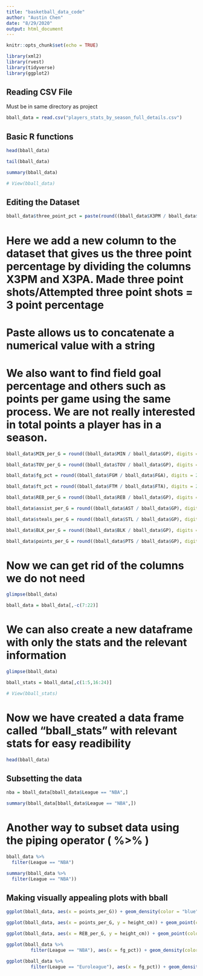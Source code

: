 ```yaml
---
title: "basketball_data_code"
author: "Austin Chen"
date: "8/29/2020"
output: html_document
---
```


```r
knitr::opts_chunk$set(echo = TRUE)
```

```r
library(xml2)
library(rvest)
library(tidyverse)
library(ggplot2)
```
## Reading CSV File
Must be in same directory as project
```r
bball_data = read.csv("players_stats_by_season_full_details.csv")
```




## Basic R functions
```r
head(bball_data)
```

```r
tail(bball_data)
```
```r
summary(bball_data)
```

```r
# View(bball_data)
```

## Editing the Dataset
```r
bball_data$three_point_pct = paste(round((bball_data$X3PM / bball_data$X3PA) * 100, digits = 2), "%")
```
# Here we add a new column to the dataset that gives us the three point percentage by dividing the columns X3PM and X3PA. Made three point shots/Attempted three point shots = 3 point percentage
# Paste allows us to concatenate a numerical value with a string
# We also want to find field goal percentage and others such as points per game using the same process. We are not really interested in total points a player has in a season. 
```r
bball_data$MIN_per_G = round((bball_data$MIN / bball_data$GP), digits = 2)
```

```r
bball_data$TOV_per_G = round((bball_data$TOV / bball_data$GP), digits = 2)
```


```r
bball_data$fg_pct = round((bball_data$FGM / bball_data$FGA), digits = 2)
```

```r
bball_data$ft_pct = round((bball_data$FTM / bball_data$FTA), digits = 2)
```

```r
bball_data$REB_per_G = round((bball_data$REB / bball_data$GP), digits = 2)
```

```r
bball_data$assist_per_G = round((bball_data$AST / bball_data$GP), digits = 2)
```

```r
bball_data$steals_per_G = round((bball_data$STL / bball_data$GP), digits = 2)
```

```r
bball_data$BLK_per_G = round((bball_data$BLK / bball_data$GP), digits = 2)
```

```r
bball_data$points_per_G = round((bball_data$PTS / bball_data$GP), digits = 2)
```

# Now we can get rid of the columns we do not need
```r
glimpse(bball_data)
```

```r
bball_data = bball_data[,-c(7:22)]
```

# We can also create a new dataframe with only the stats and the relevant information
```r
glimpse(bball_data)
```


```r
bball_stats = bball_data[,c(1:5,16:24)]
```

```r
# View(bball_stats)
```

# Now we have created a data frame called "bball_stats" with relevant stats for easy readibility

```r
head(bball_data)
```



## Subsetting the data


```r
nba = bball_data[bball_data$League == "NBA",]
```

```r
summary(bball_data[bball_data$League == "NBA",])
```
# Another way to subset data using the piping operator ( %>% )


```r
bball_data %>% 
  filter(League == "NBA")
```


```r
summary(bball_data %>% 
  filter(League == "NBA"))
```

## Making visually appealing plots with bball

```r
ggplot(bball_data, aes(x = points_per_G)) + geom_density(color = "blue") + ggtitle("Points Per Game Density")
```


```r
ggplot(bball_data, aes(x = points_per_G, y = height_cm)) + geom_point(color = "orange") + ggtitle("Relationship between height and points per game")
```

```r
ggplot(bball_data, aes(x = REB_per_G, y = height_cm)) + geom_point(color = "green") + ggtitle("Relationship between height and points per game")
```
```r
ggplot(bball_data %>% 
         filter(League == "NBA"), aes(x = fg_pct)) + geom_density(color = "purple") + ggtitle("NBA fg_pct distribution")
```

```r
ggplot(bball_data %>% 
         filter(League == "Euroleague"), aes(x = fg_pct)) + geom_density(color = "turquoise") + ggtitle("Euroleague fg_pct distribution")
```

